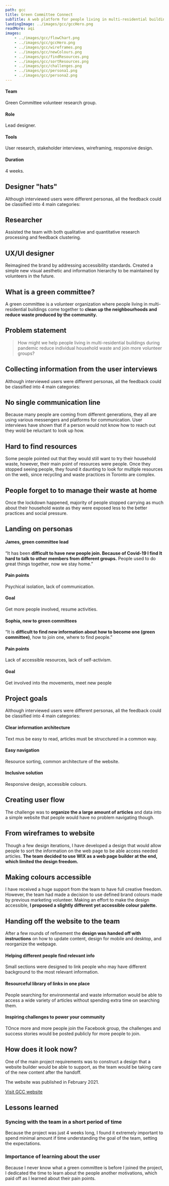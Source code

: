 ```yaml
---
path: gcc
title: Green Committee Connect
subTitle: A web platform for people living in multi-residential buildings to join volunteer organizations to clean neighbourhoods and reduce waste produced by the community. 
landingImage: ../images/gcc/gccHero.png
readMore: aqi
images:
    - ../images/gcc/flowChart.png
    - ../images/gcc/gccHero.png
    - ../images/gcc/wireframes.png
    - ../images/gcc/newColours.png 
    - ../images/gcc/findResources.png
    - ../images/gcc/sortResources.png
    - ../images/gcc/challenges.png 
    - ../images/gcc/persona1.png 
    - ../images/gcc/persona2.png 
---
```


<GatsbyImage alt="High-fidelity mock-ups representing main screens of myAudi app" image={props.gccHero} />

<Grid cols={4} mobileCols={2} mobileRows={2} className="mt-100"> 
    <div className="p-16">
        <h4 className="f-24 mb-16 mt-16">Team</h4>
        <p>Green Committee volunteer research group.</p>
    </div>
    <div className="p-16">
        <h4 className="f-24 mb-16 mt-16">Role</h4>
        <p>Lead designer.</p>
    </div>
    <div className="p-16">
        <h4 className="f-24 mb-16 mt-16">Tools</h4>
        <p>User research, stakeholder interviews, wireframing, responsive design. </p>
    </div>
    <div className="p-16">
        <h4 className="f-24 mb-16 mt-16">Duration</h4>
        <p>4 weeks.</p>
    </div>
</Grid>

## Designer "hats"

Although interviewed users were different personas, all the feedback could be classified into 4 main categories:

<Grid rows={2} className="w-500 m-w-100">
    <div className="flex flex-center">
        <div className="h-100 mt-50"><Research /></div>
        <div className="pl-48">
            <h2 className="f-24 mb-16 mt-16">Researcher</h2>
            <p>Assisted the team with both qualitative and quantitative research processing and feedback clustering. </p>
        </div>
    </div>
    <div className="flex flex-center">
        <div className="h-100 mt-50"><Wireframe /></div>
        <div className="pl-48">
            <h2 className="f-24 mb-16 mt-16">UX/UI designer</h2>
            <p>Reimagined the brand by addressing accessibility standards. Created a simple new visual aesthetic and information hierarchy to be maintained by volunteers in the future.</p>
        </div>
    </div>
</Grid>

## What is a green committee?

A green committee is a volunteer organization where people living in multi-residential buildings come together to **clean up the neighbourhoods and reduce waste produced by the community.**

## Problem statement

<BlockQuote background="#cde2cc59">
    How might we help people living in multi-residential buildings during pandemic reduce individual household waste and join more volunteer groups? 
</BlockQuote>

## Collecting information from the user interviews

Although interviewed users were different personas, all the feedback could be classified into 4 main categories:

<Grid rows={3} className="w-500 m-w-100">
    <div className="flex flex-center">
        <div className="h-100 mt-50"><People /></div>
        <div className="pl-48">
            <h2 className="f-24 mb-16 mt-16">No single communication line</h2>
            <p>Because many people are coming from different generations, they all are using various messengers and platforms for communication. User interviews have shown that if a person would not know how to reach out they wold be reluctant to look up how.</p>
        </div>
    </div>
    <div className="flex flex-center">
        <div className="h-100 mt-50"><Paper /></div>
        <div className="pl-48">
            <h2 className="f-24 mb-16 mt-16">Hard to find resources </h2>
            <p>Some people pointed out that they would still want to try their household waste, however, their main point of resources were people. Once they stopped seeing people, they found it daunting to look for multiple resources on the web, since recycling and waste practices in Toronto are complex.</p>
        </div>
    </div>
    <div className="flex flex-center">
        <div className="h-100 mt-50"><Lightbulb /></div>
        <div className="pl-48">
            <h2 className="f-24 mb-16 mt-16">People forget to to manage their waste at home </h2>
            <p>Once the lockdown happened, majority of people stopped carrying as much about their household waste as they were exposed less to the better practices and social pressure.</p>
        </div>
    </div>
</Grid>

## Landing on personas

<Grid rows={2} mobileRows={1} mobileCols={1} className="persona1 w-90 mt-100 mrl-auto">
    <Grid cols={['1fr', '3.5fr']} mobileCols={1} mobileRows={1} className="m-justify-center">
        <GatsbyImage imgStyle={{'object-fit': 'contain'}} alt="A user interface sketch of the main page" className="m-w-50 m-mb-32" image={props.persona1}/>
        <div  className="pl-48 m-pl-0">
            <h4 className="w-100 f-24 mb-16 mt-16">James, green committee lead</h4>
                <p>“It has been <strong>difficult to have new people join. Because of Covid-19 I find It hard to talk to other members from different groups.</strong> People used to do great things together, now we stay home.”</p>
        </div>
    </Grid>
    <Grid cols={2} mobileCols={1} mobileRows={1} className="mt-16"> 
        <div>
            <h4 className="w-100 f-24 mb-16 mt-16">Pain points</h4>
            <p>Psychical isolation, lack of communication. </p>
        </div>
        <div >
            <h4 className="f-24 mb-16 mt-16">Goal</h4>
            <p>Get more people involved, resume activities.</p>
      </div>
    </Grid>
</Grid>

<Grid rows={2} mobileRows={1} mobileCols={1} className="persona2 w-90 mt-100 mrl-auto">
    <Grid cols={['1fr', '3.5fr']} mobileCols={1} mobileRows={1} className="m-justify-center">
        <GatsbyImage imgStyle={{'object-fit': 'contain'}} alt="A user interface sketch of the main page" className="m-w-50 m-mb-32" image={props.persona2}/>
        <div  className="pl-48 m-pl-0">
            <h4 className="w-100 f-24 mb-16 mt-16">Sophia, new to green committees </h4>
                <p>“It is <strong>difficult to find new information about how to become one (green committee)</strong>, how to join one, where to find people.”</p>
        </div>
    </Grid>
    <Grid cols={2} mobileCols={1} mobileRows={1} className="mt-16"> 
      <div className="w-90">
          <h4 className="w-100 f-24 mb-16 mt-16">Pain points</h4>
          <p>Lack of accessible resources, lack of self-activism.</p>
      </div>
        <div className="w-90">
          <h4 className="f-24 mb-16 mt-16">Goal</h4>
          <p>Get involved into the movements, meet new people</p>
      </div>
    </Grid>
</Grid>

## Project goals

Although interviewed users were different personas, all the feedback could be classified into 4 main categories:

<Grid cols={3} mobileCols={1} mobileRows={3}> 
    <div className="p-16">
        <h4 className="f-24 mb-16 mt-16">Clear information architecture</h4>
        <p>Text mus be easy to read, articles must be strucctured in a common way.</p>
    </div>
    <div className="p-16">
        <h4 className="f-24 mb-16 mt-16">Easy navigation</h4>
        <p>Resource sorting, common architecture of the website.</p>
    </div>
    <div className="p-16">
        <h4 className="f-24 mb-16 mt-16">Inclusive solution</h4>
        <p>Responsive design, accessible colours. </p>
    </div>
</Grid>


## Creating user flow

The challenge was to **organize the a large amount of articles** and data into a simple website that people would have no problem navigating though.

<Overflow caption="Information architecture flowchart.">
   <GccFlowchart/>
</Overflow>

## From wireframes to website
Though a few design iterations, I have developed a design that would allow people to sort the information on the web page to be able access needed articles. **The team decided to use WIX as a web page builder at the end, which limited the design freedom.**
<GatsbyImage alt="A user interface sketch of the main page" image={props.wireframes}/>
<Overflow caption="Wireframes, the first design stage."></Overflow>

## Making colours accessible
I have received a huge support from the team to have full creative freedom. However, the team had made a decision to use defined brand colours made by previous marketing volunteer. Making an effort to make the design accessible, **I proposed a slightly different yet accessible colour palette.**
<GatsbyImage alt=" A set of screens demostrating the defference of colour combinations using better colour contrast and less saturated shades." image={props.newColours}/>
<Overflow caption="Before and after adjusted colours for better visual accessibility."></Overflow>


## Handing off the website to the team
After a few rounds of refinement the **design was handed off with instructions** on how to update content, design for mobile and desktop, and reorganize the webpage.

<Grid cols={2}>
    <GatsbyImage alt="Mock-up showin UI when pairing" image={props.findResources} />
    <div className="flex flex-center justify-center flex-column">
        <h4 className="w-100 f-24 mb-16 mt-16">Helping different people find relevant info</h4>
        <p className="mr-90">Small sections were designed to link people who may have different background to the most relevant information. </p>
    </div>
</Grid>

<Grid cols={2}>
    <GatsbyImage alt="Mock-up showin UI when selecting seat" image={props.sortResources} />
    <div className="flex flex-center justify-center flex-column">
        <h4 className="w-100 f-24 mb-16 mt-16">Resourceful library of links in one place </h4>
        <p className="mr-90">People searching for environmental and waste information would be able to access a wide variety of articles without spending extra time on searching them.</p>
    </div>
</Grid>

<Grid cols={2}>
    <GatsbyImage alt="Mock-up showin UI when logging into the account" image={props.challenges} />
    <div className="flex flex-center justify-center flex-column">
        <h4 className="w-100 f-24 mb-16 mt-16">Inspiring challenges to power your community</h4>
        <p className="mr-90">TOnce more and more people join the Facebook group, the challenges and success stories would be posted publicly for more people to join.</p>
    </div>
</Grid>

## How does it look now?
One of the main project requirements was to construct a design that a website builder would be able to support, as the team would be taking care of the new content after the handoff.

The website was published in February 2021.

<a href="https://www.greencommitteeconnect.com" target="_blank" className="linkToAWebsite">Visit GCC website</a>

## Lessons learned
### Syncing with the team in a short period of time
Because the project was just 4 weeks long, I found it extremely important to spend minimal amount if time understanding the goal of the team, setting the expectations.

### Importance of learning about the user
Because I never know what a green committee is before I joined the project, I dedicated the time to learn about the people another motivations, which paid off as I learned about their pain points. 

